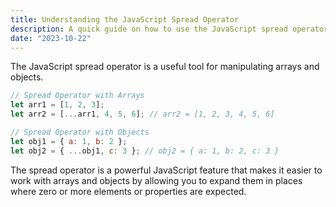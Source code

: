 ```yaml
---
title: Understanding the JavaScript Spread Operator
description: A quick guide on how to use the JavaScript spread operator to manipulate arrays and objects.
date: "2023-10-22"
---
```


The JavaScript spread operator is a useful tool for manipulating arrays and objects. 

```javascript
// Spread Operator with Arrays
let arr1 = [1, 2, 3];
let arr2 = [...arr1, 4, 5, 6]; // arr2 = [1, 2, 3, 4, 5, 6]

// Spread Operator with Objects
let obj1 = { a: 1, b: 2 };
let obj2 = { ...obj1, c: 3 }; // obj2 = { a: 1, b: 2, c: 3 }
```

The spread operator is a powerful JavaScript feature that makes it easier to work with arrays and objects by allowing you to expand them in places where zero or more elements or properties are expected.
